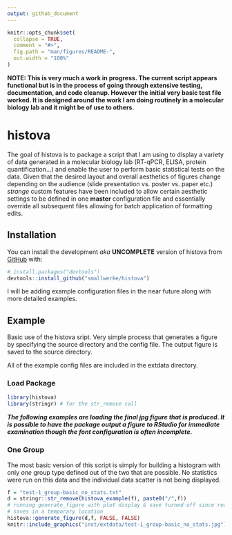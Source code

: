 ```yaml
---
output: github_document
---
```


<!-- README.md is generated from README.Rmd. Please edit that file -->

```r
knitr::opts_chunk$set(
  collapse = TRUE,
  comment = "#>",
  fig.path = "man/figures/README-",
  out.width = "100%"
)
```

**NOTE: This is very much a work in progress. The current script appears functional but is in the process of going through extensive testing, documentation, and code cleanup. However the initial very basic test file worked. It is designed around the work I am doing routinely in a molecular biology lab and it might be of use to others.**

# histova

<!-- badges: start -->
<!-- badges: end -->

The goal of histova is to package a script that I am using to display a variety of data generated in a molecular biology lab (RT-qPCR, ELISA, protein quantification...) and enable the user to perform basic statistical tests on the data. Given that the desired layout and overall aesthetics of figures change depending on the audience (slide presentation vs. poster vs. paper etc.) *strange* custom features have been included to allow certain aesthetic settings to be defined in one **master** configuration file and essentially override all subsequent files allowing for batch application of formatting edits.

## Installation

You can install the development *aka* **UNCOMPLETE** version of histova from [GitHub](https://github.com/) with:

``` r
# install.packages("devtools")
devtools::install_github("smallwerke/histova")
```

I will be adding example configuration files in the near future along with more detailed examples.

## Example

Basic use of the histova sript. Very simple process that generates a figure by specifying the source directory and the config file. The output figure is saved to the source directory.

All of the example config files are included in the extdata directory.

### Load Package

```r
library(histova)
library(stringr) # for the str_remove call
```

***The following examples are loading the final jpg figure that is produced. It is possible to have the package output a figure to RStudio for immediate examination though the font configuration is often incomplete.***

### One Group

The most basic version of this script is simply for building a histogram with only *one* group type defined out of the two that are possible. No statistics were run on this data and the individual data scatter is not being displayed.

```r
f = "test-1_group-basic_no_stats.txt"
d = stringr::str_remove(histova_example(f), paste0("/",f))
# running generate_figure with plot display & save turned off since readme 
# saves in a temporary location
histova::generate_figure(d,f, FALSE, FALSE)
knitr::include_graphics("inst/extdata/test-1_group-basic_no_stats.jpg")
```
